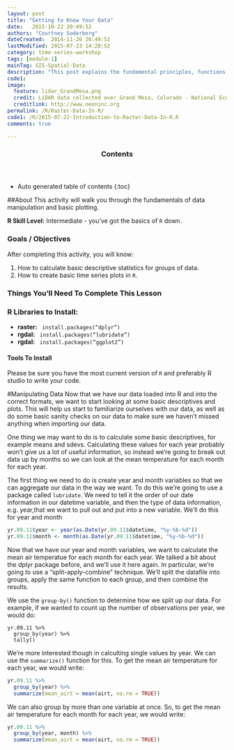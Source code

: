 ```yaml
---
layout: post
title: "Getting to Know Your Data"
date:   2015-10-22 20:49:52
authors: "Courtney Soderberg"
dateCreated:  2014-11-26 20:49:52
lastModified: 2015-07-23 14:28:52
category: time-series-workshop
tags: [module-1]
mainTag: GIS-Spatial-Data
description: "This post explains the fundamental principles, functions and metadata that you need to work with raster data in R."
code1: 
image:
  feature: lidar_GrandMesa.png
  credit: LiDAR data collected over Grand Mesa, Colorado - National Ecological Observatory Network (NEON)
  creditlink: http://www.neoninc.org
permalink: /R/Raster-Data-In-R/
code1: /R/2015-07-22-Introduction-to-Raster-Data-In-R.R
comments: true

---
```


<section id="table-of-contents" class="toc">
  <header>
    <h3>Contents</h3>
  </header>
<div id="drawer" markdown="1">
*  Auto generated table of contents
{:toc}
</div>
</section><!-- /#table-of-contents -->

##About
This activity will walk you through the fundamentals of data manipulation and basic plotting.

**R Skill Level:** Intermediate - you've got the basics of `R` down.

<div id="objectives">

<h3>Goals / Objectives</h3>
After completing this activity, you will know:
<ol>
<li>How to calculate basic descriptive statistics for groups of data.</li>
<li>How to create basic time series plots in `R`.</li>
</ol>

<h3>Things You'll Need To Complete This Lesson</h3>

<h3>R Libraries to Install:</h3>
<ul>
<li><strong>raster:</strong> <code> install.packages("dplyr")</code></li>
<li><strong>rgdal:</strong> <code> install.packages("lubridate")</code></li>
<li><strong>rgdal:</strong> <code> install.packages("ggplot2")</code></li>

</ul>
<h4>Tools To Install</h4>

Please be sure you have the most current version of `R` and preferably
R studio to write your code.

#Manipulating Data
Now that we have our data loaded into R and into the correct formats, we want to start looking at some basic descriptives and plots. This will help us start to familiarize ourselves with our data, as well as do some basic sanity checks on our data to make sure we haven't missed anything when importing our data.

One thing we may want to do is to calculate some basic descriptives, for example means and sdevs. Calculating these values for each year probably won't give us a lot of useful information, so instead we're going to break out data up by months so we can look at the mean temperature for each month for each year. 

The first thing we need to do is create year and month variables so that we can aggregate our data in the way we want. To do this we're going to use a package called `lubridate`. We need to tell it the order of our date information in our datetime variable, and then the type of data information, e.g. year,that we want to pull out and put into a new variable. We'll do this for year and month

```r
yr.09.11$year <- year(as.Date(yr.09.11$datetime, "%y-%b-%d"))
yr.09.11$month <- month(as.Date(yr.09.11$datetime, "%y-%b-%d"))
```

Now that we have our year and month variables, we want to calculate the mean air temperatue for each month for each year. We talked a bit about the dplyr package before, and we'll use it here again. In particular, we're going to use a "split-apply-combine" technique. We'll split the datafile into groups, apply the same function to each group, and then combine the results. 

We use the `group-by()` function to determine how we split up our data. For example, if we wanted to count up the number of observations per year, we would do:

```r-chunk
yr.09.11 %>%
  group_by(year) %>%
  tally()
```

We're more interested though in calculting single values by year. We can use the `summarize()` function for this. To get the mean air temperature for each year, we would write:
```r
yr.09.11 %>%
  group_by(year) %>%
  summarize(mean_airt = mean(airt, na.rm = TRUE))
```

We can also group by more than one variable at once. So, to get the mean air temperature for each month for each year, we would write:

```r
yr.09.11 %>%
  group_by(year, month) %>%
  summarize(mean_airt = mean(airt, na.rm = TRUE))
```

